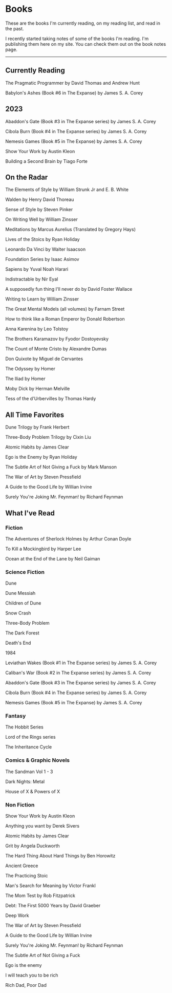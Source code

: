 
# Books

<p className='text-sm leading-loose'>These are the books I'm currently reading, on my reading list, and read in the past. </p>
<p className='text-sm leading-loose'>I recently started taking notes of some of the books I'm reading. I'm publishing them here on my site. You can check them out on the <Link className='no-underline text-brand-500 font-semibold' to='/book-notes'>book notes</Link> page.</p>

---

## Currently Reading

The Pragmatic Programmer by David Thomas and Andrew Hunt

Babylon's Ashes (Book #6 in The Expanse) by James S. A. Corey

## 2023

Abaddon's Gate (Book #3 in The Expanse series) by James S. A. Corey

Cibola Burn (Book #4 in The Expanse series) by James S. A. Corey

Nemesis Games (Book #5 in The Expanse) by James S. A. Corey

Show Your Work by Austin Kleon

Building a Second Brain by Tiago Forte

## On the Radar

The Elements of Style by William Strunk Jr and E. B. White

Walden by Henry David Thoreau

Sense of Style by Steven Pinker

On Writing Well by William Zinsser

Meditations by Marcus Aurelius (Translated by Gregory Hays)

Lives of the Stoics by Ryan Holiday

Leonardo Da Vinci by Walter Isaacson

Foundation Series by Isaac Asimov

Sapiens by Yuval Noah Harari

Indistractable by Nir Eyal

A supposedly fun thing I'll never do by David Foster Wallace

Writing to Learn by William Zinsser

The Great Mental Models (all volumes) by Farnam Street

How to think like a Roman Emperor by Donald Robertson

Anna Karenina by Leo Tolstoy

The Brothers Karamazov by Fyodor Dostoyevsky

The Count of Monte Cristo by Alexandre Dumas

Don Quixote by Miguel de Cervantes

The Odyssey by Homer

The Iliad by Homer

Moby Dick by Herman Melville

Tess of the d'Urbervilles by Thomas Hardy

## All Time Favorites

Dune Trilogy by Frank Herbert

Three-Body Problem Trilogy by Cixin Liu

Atomic Habits by James Clear

Ego is the Enemy by Ryan Holiday

The Subtle Art of Not Giving a Fuck by Mark Manson

The War of Art by Steven Pressfield

A Guide to the Good Life by Willian Irvine

Surely You're Joking Mr. Feynman! by Richard Feynman

## What I've Read

### Fiction

The Adventures of Sherlock Holmes by Arthur Conan Doyle

To Kill a Mockingbird by Harper Lee

Ocean at the End of the Lane by Neil Gaiman

### Science Fiction

Dune

Dune Messiah

Children of Dune

Snow Crash

Three-Body Problem

The Dark Forest

Death's End

1984

Leviathan Wakes (Book #1 in The Expanse series) by James S. A. Corey

Caliban's War (Book #2 in The Expanse series) by James S. A. Corey

Abaddon's Gate (Book #3 in The Expanse series) by James S. A. Corey

Cibola Burn (Book #4 in The Expanse series) by James S. A. Corey

Nemesis Games (Book #5 in The Expanse) by James S. A. Corey

### Fantasy

The Hobbit Series

Lord of the Rings series

The Inheritance Cycle

### Comics & Graphic Novels

The Sandman Vol 1 - 3

Dark Nights: Metal

House of X & Powers of X

### Non Fiction

Show Your Work by Austin Kleon

Anything you want by Derek Sivers

Atomic Habits by James Clear

Grit by Angela Duckworth

The Hard Thing About Hard Things by Ben Horowitz

Ancient Greece

The Practicing Stoic

Man's Search for Meaning by Victor Frankl

The Mom Test by Rob Fitzpatrick

Debt: The First 5000 Years by David Graeber

Deep Work

The War of Art by Steven Pressfield

A Guide to the Good Life by Willian Irvine

Surely You're Joking Mr. Feynman! by Richard Feynman

The Subtle Art of Not Giving a Fuck

Ego is the enemy

I will teach you to be rich

Rich Dad, Poor Dad
